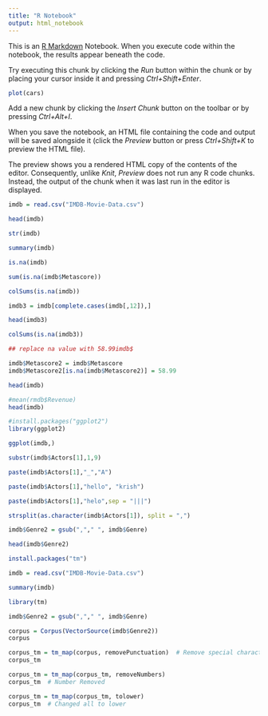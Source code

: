 ```yaml
---
title: "R Notebook"
output: html_notebook
---
```


This is an [R Markdown](http://rmarkdown.rstudio.com) Notebook. When you execute code within the notebook, the results appear beneath the code. 

Try executing this chunk by clicking the *Run* button within the chunk or by placing your cursor inside it and pressing *Ctrl+Shift+Enter*. 

```r
plot(cars)
```

Add a new chunk by clicking the *Insert Chunk* button on the toolbar or by pressing *Ctrl+Alt+I*.

When you save the notebook, an HTML file containing the code and output will be saved alongside it (click the *Preview* button or press *Ctrl+Shift+K* to preview the HTML file).

The preview shows you a rendered HTML copy of the contents of the editor. Consequently, unlike *Knit*, *Preview* does not run any R code chunks. Instead, the output of the chunk when it was last run in the editor is displayed.
```r
imdb = read.csv("IMDB-Movie-Data.csv")
```


```r
head(imdb)
```

```r
str(imdb)
```

```r
summary(imdb)
```

```r
is.na(imdb)
```

```r
sum(is.na(imdb$Metascore))
```


```r
colSums(is.na(imdb))
```


```r
imdb3 = imdb[complete.cases(imdb[,12]),]
```


```r
head(imdb3)
```


```r
colSums(is.na(imdb3))
```


```r
## replace na value with 58.99imdb$

imdb$Metascore2 = imdb$Metascore
imdb$Metascore2[is.na(imdb$Metascore2)] = 58.99
```


```r
head(imdb)
```
```r
#mean(rmdb$Revenue)
head(imdb)
```


```r
#install.packages("ggplot2")
library(ggplot2)

```


```r
ggplot(imdb,)
```


```r
substr(imdb$Actors[1],1,9)
```


```r
paste(imdb$Actors[1],"_","A")
```


```r
paste(imdb$Actors[1],"hello", "krish")
```


```r
paste(imdb$Actors[1],"helo",sep = "|||")
```
```r
strsplit(as.character(imdb$Actors[1]), split = ",")
```


```r
imdb$Genre2 = gsub(","," ", imdb$Genre)
```


```r
head(imdb$Genre2)
```


```r
install.packages("tm")
```


```r
imdb = read.csv("IMDB-Movie-Data.csv")
```


```r
summary(imdb)
```


```r
library(tm)
```
```r
imdb$Genre2 = gsub(","," ", imdb$Genre)
```


```r
corpus = Corpus(VectorSource(imdb$Genre2))
corpus
```


```r
corpus_tm = tm_map(corpus, removePunctuation)  # Remove special characters
corpus_tm
```


```r
corpus_tm = tm_map(corpus_tm, removeNumbers)
corpus_tm  # Number Removed
```


```r
corpus_tm = tm_map(corpus_tm, tolower)
corpus_tm  # Changed all to lower


```

```r

```


```r
```


```r
```


```r
```


```r
```


```r
```


```r
```


```r
```


```r
```

